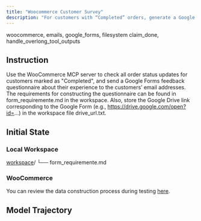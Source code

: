 ```yaml
---
title: "Woocommerce Customer Survey"
description: "For customers with “Completed” orders, generate a Google Forms feedback survey per form_requirements.md, email it to them."
---
```


<Columns cols={2}>
  <Card title="MCP Server" icon="cloud">
    woocommerce, emails, google_forms, filesystem
  </Card>
  <Card title="Local Tool" icon="terminal">
    claim_done, handle_overlong_tool_outputs
  </Card>
</Columns>

## Instruction

Use the WooCommerce MCP server to check all order status updates for customers marked as "Completed", and send a Google Forms feedback questionnaire about their experience to the customers’ email addresses.
The requirements for constructing the questionnaire can be found in form_requiremente.md in the workspace.
Also, store the Google Drive link corresponding to the Google Form (e.g., https://drive.google.com/open?id=...) in the workspace file drive_url.txt.

## Initial State

### Local Workspace

<div className="file-tree">
<a href="https://github.com/hkust-nlp/mcpbench_dev/tree/finalpool_dev/tasks/finalpool/woocommerce-customer-survey/initial_workspace">workspace</a>/
└── form_requiremente.md
</div>

### WooCommerce

You can review the data construction process during testing [here](https://github.com/hkust-nlp/mcpbench_dev/tree/finalpool_dev/tasks/finalpool/woocommerce-customer-survey/preprocess).

## Model Trajectory
